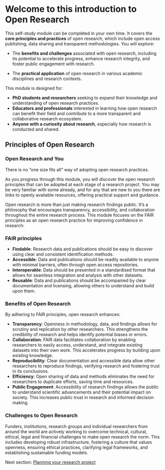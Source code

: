 # Welcome to this introduction to Open Research

This self-study module can be completed in your own time. It covers the **core principles and practices** of open research, which include open access publishing, data sharing and transparent methodologies. You will explore:

-   The **benefits and challenges** associated with open research, including its potential to accelerate progress, enhance research integrity, and foster public engagement with research.

-   The **practical application** of open research in various academic disciplines and research contexts.

This module is designed for:

-   **PhD students and researchers** seeking to expand their knowledge and understanding of open research practices.
-   **Educators and professionals** interested in learning how open research can benefit their field and contribute to a more transparent and collaborative research ecosystem.
-   **Anyone with a curiosity about research**, especially how research is conducted and shared.

## Principles of Open Research {#sec-principles-of-open-research}

### Open Research and You

There is no "one size fits all" way of adopting open research practices.

As you progress through this module, you will discover the open research principles that can be adopted at each stage of a research project. You may be very familiar with some already, and for any that are new to you there are links to openly available resources, offering practical support and guidance.

Open research is more than just making research findings public. It's a philosophy that encourages transparency, accessibility, and collaboration throughout the entire research process. This module focuses on the FAIR principles as an open research practice for improving confidence in research:

### FAIR principles

-   **Findable**: Research data and publications should be easy to discover using clear and consistent identification methods. 
-   **Accessible**: Data and publications should be readily available to anyone with minimal barriers, often through open access repositories. 
-   **Interoperable**: Data should be presented in a standardised format that allows for seamless integration and analysis with other datasets. 
-   **Reusable**: Data and publications should be accompanied by clear documentation and licensing, allowing others to understand and build upon them. 

### Benefits of Open Research

By adhering to FAIR principles, open research enhances: 

-   **Transparency**: Openness in methodology, data, and findings allows for scrutiny and replication by other researchers. This strengthens the credibility of research and helps identify potential biases or errors. 
-   **Collaboration**: FAIR data facilitates collaboration by enabling researchers to easily access, understand, and integrate existing datasets into their own work. This accelerates progress by building upon existing knowledge. 
-   **Reproducibility**: Clear documentation and accessible data allow other researchers to reproduce findings, verifying research and fostering trust in its conclusions. 
-   **Efficiency**: Open sharing of data and methods eliminates the need for researchers to duplicate efforts, saving time and resources. 
-   **Public Engagement**: Accessibility of research findings allows the public to understand scientific advancements and their potential impact on society. This increases public trust in research and informed decision making.

### Challenges to Open Research

Funders, institutions, research groups and individual researchers from around the world are actively working to overcome technical, cultural, ethical, legal and financial challenges to make open research the norm. This includes developing robust infrastructure, fostering a culture that values openness, ensuring ethical practices, clarifying legal frameworks, and establishing sustainable funding models.

Next section: [Planning your research project](Planning.qmd#sec-Planning)

